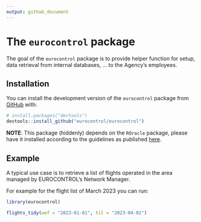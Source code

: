 ```yaml
---
output: github_document
---
```


<!-- README.md is generated from README.Rmd. Please edit that file -->


# The `eurocontrol` package

<!-- badges: start -->
<!-- badges: end -->

The goal of the `eurocontrol` package is to provide helper function for
setup, data retrieval from internal databases, ... to the Agency's employees.


## Installation

You can install the development version of the `eurocontrol` package
from [GitHub](https://github.com/) with:

``` r
# install.packages("devtools")
devtools::install_github("eurocontrol/eurocontrol")
```

**NOTE**: This package (hiddenly) depends on the `ROracle` package, please have
it installed according to the guidelines as published
[here](https://github.com/euctrl-pru/howto/wiki/Tools-Installation-and-Setup-%28For-R%29#roracle).


## Example

A typical use case is to retrieve a list of flights operated in the
area managed by EUROCONTROL's Network Manager.

For example for the flight list of March 2023 you can run:

```r
library(eurocontrol)

flights_tidy(wef = "2023-01-01", til = "2023-04-01")
```


